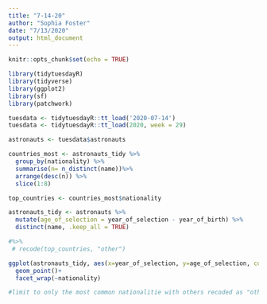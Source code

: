 ```yaml
---
title: "7-14-20"
author: "Sophia Foster"
date: "7/13/2020"
output: html_document
---
```


```r
knitr::opts_chunk$set(echo = TRUE)
```

```r
library(tidytuesdayR)
library(tidyverse)
library(ggplot2)
library(sf)
library(patchwork)
```

```r
tuesdata <- tidytuesdayR::tt_load('2020-07-14')
tuesdata <- tidytuesdayR::tt_load(2020, week = 29)

astronauts <- tuesdata$astronauts
```

```r
countries_most <- astronauts_tidy %>%
  group_by(nationality) %>%
  summarise(n= n_distinct(name))%>%
  arrange(desc(n)) %>%
  slice(1:8)

top_countries <- countries_most$nationality

astronauts_tidy <- astronauts %>%
  mutate(age_of_selection = year_of_selection - year_of_birth) %>%
  distinct(name, .keep_all = TRUE)

#%>%
 # recode(top_countries, "other")
```

```r
ggplot(astronauts_tidy, aes(x=year_of_selection, y=age_of_selection, color = sex))+
  geom_point()+
  facet_wrap(~nationality)

#limit to only the most common nationalitie with others recoded as "other"
```

